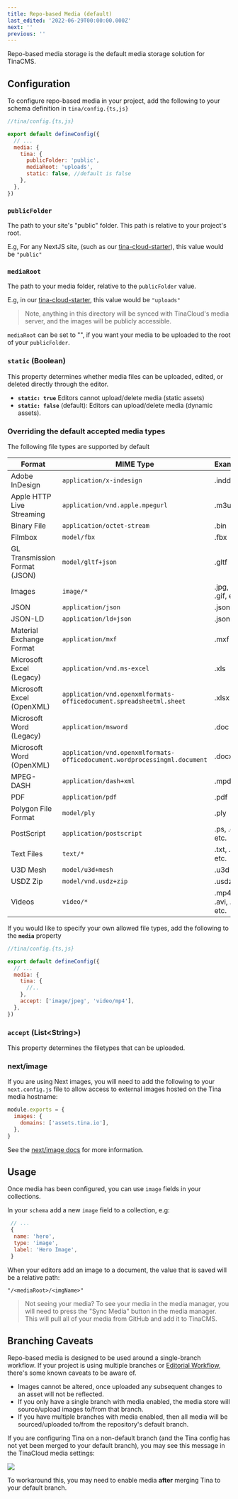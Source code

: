 ```yaml
---
title: Repo-based Media (default)
last_edited: '2022-06-29T00:00:00.000Z'
next: ''
previous: ''
---
```


Repo-based media storage is the default media storage solution for TinaCMS.

## Configuration

To configure repo-based media in your project, add the following to your schema definition in `tina/config.{ts,js}`

```javascript
//tina/config.{ts,js}

export default defineConfig({
  // ...
  media: {
    tina: {
      publicFolder: 'public',
      mediaRoot: 'uploads',
      static: false, //default is false
    },
  },
})
```

### `publicFolder`

The path to your site's "public" folder. This path is relative to your project's root.

E.g, For any NextJS site, (such as our [tina-cloud-starter](https://github.com/tinacms/tina-cloud-starter/tree/main/public)), this value would be `"public"`

### `mediaRoot`

The path to your media folder, relative to the `publicFolder` value.

E.g, in our [tina-cloud-starter](https://github.com/tinacms/tina-cloud-starter/tree/main/public), this value would be `"uploads"`

> Note, anything in this directory will be synced with TinaCloud's media server, and the images will be publicly accessible.

`mediaRoot` can be set to "", if you want your media to be uploaded to the root of your `publicFolder`.

### `static` (Boolean)

This property determines whether media files can be uploaded, edited, or deleted directly through the editor.

* **`static: true`** Editors cannot upload/delete media (static assets)
* **`static: false`** (default): Editors can upload/delete media (dynamic assets).

### Overriding the default accepted media types

The following file types are supported by default

| Format                        | MIME Type                                                                 | Examples               |
| ----------------------------- | ------------------------------------------------------------------------- | ---------------------- |
| Adobe InDesign                | `application/x-indesign`                                                  | .indd                  |
| Apple HTTP Live Streaming     | `application/vnd.apple.mpegurl`                                           | .m3u8                  |
| Binary File                   | `application/octet-stream`                                                | .bin                   |
| Filmbox                       | `model/fbx`                                                               | .fbx                   |
| GL Transmission Format (JSON) | `model/gltf+json`                                                         | .gltf                  |
| Images                        | `image/*`                                                                 | .jpg, .png, .gif, etc. |
| JSON                          | `application/json`                                                        | .json                  |
| JSON-LD                       | `application/ld+json`                                                     | .jsonld                |
| Material Exchange Format      | `application/mxf`                                                         | .mxf                   |
| Microsoft Excel (Legacy)      | `application/vnd.ms-excel`                                                | .xls                   |
| Microsoft Excel (OpenXML)     | `application/vnd.openxmlformats-officedocument.spreadsheetml.sheet`       | .xlsx                  |
| Microsoft Word (Legacy)       | `application/msword`                                                      | .doc                   |
| Microsoft Word (OpenXML)      | `application/vnd.openxmlformats-officedocument.wordprocessingml.document` | .docx                  |
| MPEG-DASH                     | `application/dash+xml`                                                    | .mpd                   |
| PDF                           | `application/pdf`                                                         | .pdf                   |
| Polygon File Format           | `model/ply`                                                               | .ply                   |
| PostScript                    | `application/postscript`                                                  | .ps, .eps, etc.        |
| Text Files                    | `text/*`                                                                  | .txt, .md, etc.        |
| U3D Mesh                      | `model/u3d+mesh`                                                          | .u3d                   |
| USDZ Zip                      | `model/vnd.usdz+zip`                                                      | .usdz                  |
| Videos                        | `video/*`                                                                 | .mp4, .avi, .mkv, etc. |

If you would like to specify your own allowed file types, add the following to the **`media`** property

```javascript
//tina/config.{ts,js}

export default defineConfig({
  // ...
  media: {
    tina: {
      //..
    },
    accept: ['image/jpeg', 'video/mp4'],
  },
})
```

### `accept` (List\<String>)

This property determines the filetypes that can be uploaded.

### next/image

If you are using Next images, you will need to add the following to your `next.config.js` file to allow access to external images hosted on the Tina media hostname:

```javascript
module.exports = {
  images: {
    domains: ['assets.tina.io'],
  },
}
```

See the [next/image docs](https://nextjs.org/docs/api-reference/next/image#domains) for more information.

## Usage

Once media has been configured, you can use `image` fields in your collections.

In your `schema` add a new `image` field to a collection, e.g:

```javascript
 // ...
 {
  name: 'hero',
  type: 'image',
  label: 'Hero Image',
 }
```

When your editors add an image to a document, the value that is saved will be a relative path:

`"/<mediaRoot>/<imgName>"`

> Not seeing your media? To see your media in the media manager, you will need to press the "Sync Media" button in the media manager. This will pull all of your media from GitHub and add it to TinaCMS.

## Branching Caveats

Repo-based media is designed to be used around a single-branch workflow. If your project is using multiple branches or [Editorial Workflow](/docs/drafts/editorial-workflow/), there's some known caveats to be aware of.

* Images cannot be altered, once uploaded any subsequent changes to an asset will not be reflected.
* If you only have a single branch with media enabled, the media store will source/upload images to/from that branch.
* If you have multiple branches with media enabled, then all media will be sourced/uploaded to/from the repository's default branch.

If you are configuring Tina on a non-default branch (and the Tina config has not yet been merged to your default branch), you may see this message in the TinaCloud media settings:

![](https://res.cloudinary.com/forestry-demo/image/upload/v1688478218/tina-io/docs/media-not-configured_lnr5lw.png)

To workaround this, you may need to enable media **after** merging Tina to your default branch.
